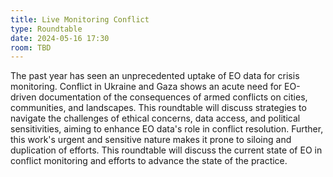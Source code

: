 ```yaml
---
title: Live Monitoring Conflict
type: Roundtable
date: 2024-05-16 17:30
room: TBD
---
```

The past year has seen an unprecedented uptake of EO data for crisis monitoring. Conflict in Ukraine and Gaza shows an acute need for EO-driven documentation of the consequences of armed conflicts on cities, communities, and landscapes. This roundtable will discuss strategies to navigate the challenges of ethical concerns, data access, and political sensitivities, aiming to enhance EO data's role in conflict resolution. Further, this work's urgent and sensitive nature makes it prone to siloing and duplication of efforts. This roundtable will discuss the current state of EO in conflict monitoring and efforts to advance the state of the practice.